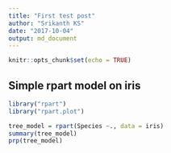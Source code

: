 ```yaml
---
title: "First test post"
author: "Srikanth KS"
date: "2017-10-04"
output: md_document
---
```


```r
knitr::opts_chunk$set(echo = TRUE)
```

## Simple rpart model on iris

```R
library("rpart")
library("rpart.plot")

tree_model = rpart(Species ~., data = iris)
summary(tree_model)
prp(tree_model)
```
